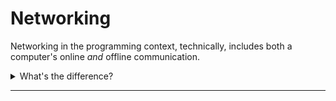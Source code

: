 
# Networking
Networking in the programming context, technically, includes both a computer's online *and* offline communication.

<details>
    <summary>What's the difference?</summary>

    To a computer, an offline and online address have the exact same structure. There are special [reserved addresses](ip-address#reserved-address) for local networks; however, apart from that, there is not much of a difference!

</details>

---

<DocCardList />
